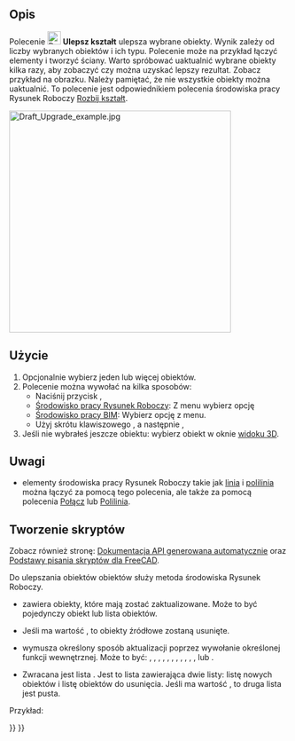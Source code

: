 <languages/>

{{Docnav/pl
|[[Draft_Split/pl|Rozdziel]]
|[[Draft_Downgrade/pl|Rozbij kształt]]
|[[Draft_Workbench/pl|środowisko pracy Rysunek Roboczy]]
|IconL=Draft_Split.svg
|IconR=Draft_Downgrade.svg
|IconC=Workbench_Draft.svg
}}

{{GuiCommand/pl
|Name=Draft Upgrade
|Name/pl=Draft: Ulepsz kształt
|MenuLocation=Modyfikacja → Ulepsz kształt
|Workbenches=[[Draft_Workbench/pl|Rysunek Roboczy]], [[BIM_Workbench/pl|BIM]]
|Shortcut={{KEY|U}} {{KEY|P}}
|SeeAlso=[[Draft_Downgrade/pl|Rozbij kształt]]
}}

<span id="Description"></span>
==Opis==

Polecenie [[Image:Draft_Upgrade.svg|24px]] '''Ulepsz kształt''' ulepsza wybrane obiekty. Wynik zależy od liczby wybranych obiektów i ich typu. Polecenie może na przykład łączyć elementy i tworzyć ściany. Warto spróbować uaktualnić wybrane obiekty kilka razy, aby zobaczyć czy można uzyskać lepszy rezultat. Zobacz przykład na obrazku. Należy pamiętać, że nie wszystkie obiekty można uaktualnić. To polecenie jest odpowiednikiem polecenia środowiska pracy Rysunek Roboczy [[Draft_Downgrade/pl|Rozbij kształt]].

[[Image:Draft_Upgrade_example.jpg|400px]]
{{Caption|Otwarta nieedytowalna linia łamana jest przekształcana w linię zamkniętą, a następnie w ścianę. Zamknięta, nieedytowalna, kwadratowa linia jest również przekształcana w ścianę. Dwie ściany są następnie ulepszane, aby utworzyć złożenie, które jest ostatecznie ulepszane do pojedynczego edytowalnego szkicu polilinii.}}

<span id="Usage"></span>
==Użycie==

# Opcjonalnie wybierz jeden lub więcej obiektów.
# Polecenie można wywołać na kilka sposobów:
#* Naciśnij przycisk {{Button|[[Image:Draft_Upgrade.svg|16px]] '''Ulepsz kształt'''}},
#* [[Draft_Workbench/pl|Środowisko pracy Rysunek Roboczy]]: Z menu wybierz opcję {{MenuCommand|Modyfikacja → [[Image:Draft_Upgrade.svg|16px]] Ulepsz kształt}}
#* [[BIM_Workbench/pl|Środowisko pracy BIM]]: Wybierz opcję {{MenuCommand|Modyfikacja → [[Image:Draft_Upgrade.svg|16px]] Ulepsz kształt}} z menu.
#* Użyj skrótu klawiszowego {{KEY|U}}, a następnie {{KEY|P}},
#Jeśli nie wybrałeś jeszcze obiektu: wybierz obiekt w oknie [[3D_view/pl|widoku 3D]].

<span id="Notes"></span>
==Uwagi==

* elementy środowiska pracy Rysunek Roboczy takie jak [[Draft_Line/pl|linia]] i [[Draft_Wire/pl|polilinia]] można łączyć za pomocą tego polecenia, ale także za pomocą polecenia [[Draft_Join/pl|Połącz]] lub [[Draft_Wire/pl|Polilinia]].

<span id="Scripting"></span>
==Tworzenie skryptów==

Zobacz również stronę: [https://freecad.github.io/SourceDoc/ Dokumentacja API generowana automatycznie] oraz [[FreeCAD_Scripting_Basics/pl|Podstawy pisania skryptów dla FreeCAD]].

Do ulepszania obiektów obiektów służy metoda {{incode|upgrade}} środowiska Rysunek Roboczy.

{{Code|code=
upgrade_list = upgrade(objects, delete=False, force=None)
}}

* {{incode|objects}} zawiera obiekty, które mają zostać zaktualizowane. Może to być pojedynczy obiekt lub lista obiektów.
* Jeśli {{incode|delete}} ma wartość {{incode|True}}, to obiekty źródłowe zostaną usunięte.
* {{incode|force}} wymusza określony sposób aktualizacji poprzez wywołanie określonej funkcji wewnętrznej. Może to być: {{incode|"makeCompound"}}, {{incode|"closeGroupWires"}}, {{incode|"makeSolid"}}, {{incode|"closeWire"}}, {{incode|"turnToParts"}}, {{incode|"makeFusion"}}, {{incode|"makeShell"}}, {{incode|"makeFaces"}}, {{incode|"draftify"}}, {{incode|"joinFaces"}}, {{incode|"makeSketchFace"}}, {{incode|"makeWires"}} lub {{incode|"turnToLine"}}.
* Zwracana jest lista {{incode|upgrade_list}}. Jest to lista zawierająca dwie listy: listę nowych obiektów i listę obiektów do usunięcia. Jeśli {{incode|delete}} ma wartość {{incode|True}}, to druga lista jest pusta.

Przykład:

{{Code|code=
import FreeCAD as App
import Draft

doc = App.newDocument()

circle = Draft.make_circle(1000)
rectangle = Draft.make_rectangle(2000, 800)
doc.recompute()

add_list1, delete_list1 = Draft.upgrade([circle, rectangle], delete=False)

line1 = Draft.make_line(App.Vector(2000, 0, 0), App.Vector(2500, 1500, 0))
line2 = Draft.make_line(App.Vector(2500, 1500, 0), App.Vector(3000, -1000, 0))
doc.recompute()

add_list2, delete_list2 = Draft.upgrade([line1, line2], delete=False)

simple_wire = add_list2[0]
add_list3, delete_list3 = Draft.upgrade(simple_wire, delete=False)

closed_wire = add_list3[0]
add_list4, delete_list4 = Draft.upgrade(closed_wire, delete=False)

face = add_list4[0]
add_list5, delete_list5 = Draft.upgrade(face, delete=False)

doc.recompute()
}}


{{Docnav/pl
|[[Draft_Split/pl|Rozdziel]]
|[[Draft_Downgrade/pl|Rozbij kształt]]
|[[Draft_Workbench/pl|środowisko pracy Rysunek Roboczy]]
|IconL=Draft_Split.svg
|IconR=Draft_Downgrade.svg
|IconC=Workbench_Draft.svg
}}

{{Draft Tools navi{{#translation:}}}}
{{Userdocnavi{{#translation:}}}}